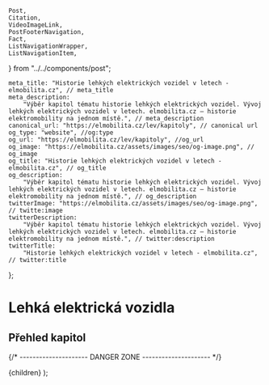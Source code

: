 	Post,
	Citation,
	VideoImageLink,
	PostFooterNavigation,
	Fact,
	ListNavigationWrapper,
	ListNavigationItem,
} from "../../components/post";


	meta_title: "Historie lehkých elektrických vozidel v letech - elmobilita.cz", // meta_title
	meta_description:
		"Výběr kapitol tématu historie lehkých elektrických vozidel. Vývoj lehkých elektrických vozidel v letech. elmobilita.cz – historie elektromobility na jednom místě.", // meta_description
	canonical_url: "https://elmobilita.cz/lev/kapitoly", // canonical url
	og_type: "website", //og:type
	og_url: "https://elmobilita.cz/lev/kapitoly", //og_url
	og_image: "https://elmobilita.cz/assets/images/seo/og-image.png", // og_image
	og_title: "Historie lehkých elektrických vozidel v letech - elmobilita.cz", // og_title
	og_description:
		"Výběr kapitol tématu historie lehkých elektrických vozidel. Vývoj lehkých elektrických vozidel v letech. elmobilita.cz – historie elektromobility na jednom místě.", // og_description
	twitterImage: "https://elmobilita.cz/assets/images/seo/og-image.png", // twitte:image
	twitterDescription:
		"Výběr kapitol tématu historie lehkých elektrických vozidel. Vývoj lehkých elektrických vozidel v letech. elmobilita.cz – historie elektromobility na jednom místě.", // twitter:description
	twitterTitle:
		"Historie lehkých elektrických vozidel v letech - elmobilita.cz", // twitter:title
};

# Lehká elektrická vozidla

## Přehled kapitol

<ListNavigationWrapper>
	<ListNavigationItem
		href="/lev/uvod"
		text="Úvod do problematiky lehkých elektrických vozidel"
	/>
	<ListNavigationItem
		href="/lev/technologie"
		text="Technologie a její historický vývoj"
	/>
	<ListNavigationItem
		href="/lev/elektricka-kolobezka"
		text="Elektrická koloběžka (E-Scooter)"
	/>
	<ListNavigationItem href="/lev/zdroje" text="Zdroje" />
</ListNavigationWrapper>

<PostFooterNavigation
	hrefPrevious="/"
	hrefNext="/"
	next="Následující"
	previous="Předchozí"
	previousEnabled="false"
	nextEnabled="true"
/>
{/* --------------------- DANGER ZONE --------------------- */}

<DefaultLayout metaData={metaData}>
	<MDXProvider
		components={{
			h2: H2,
			h3: H3,
			h4: H4,
			h6: H5,
			h5: H6,
		}}
	>
		<Post>{children}</Post>
	</MDXProvider>
</DefaultLayout>
);
